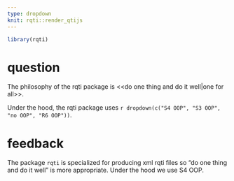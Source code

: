 ---
type: dropdown
knit: rqti::render_qtijs
---

```{r echo=F}
library(rqti)
```

# question

The philosophy of the rqti package is <<do one thing and do it well|one for all>>.

Under the hood, the rqti package uses `r dropdown(c("S4 OOP", "S3 OOP", "no OOP", "R6 OOP"))`.

# feedback

The package `rqti` is specialized for producing xml rqti files so "do one thing and do it well" is more appropriate. Under the hood we use S4 OOP.
